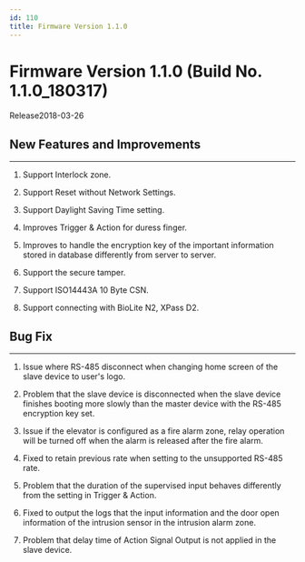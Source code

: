 ```yaml
---
id: 110
title: Firmware Version 1.1.0
---
```


# Firmware Version 1.1.0 (Build No. 1.1.0_180317)

Release<Separator/>2018-03-26

## New Features and Improvements

---

1. Support Interlock zone.

1. Support Reset without Network Settings.

1. Support Daylight Saving Time setting.

1. Improves Trigger & Action for duress finger.

1. Improves to handle the encryption key of the important information stored in database differently from server to server.

1. Support the secure tamper.

1. Support ISO14443A 10 Byte CSN.

1. Support connecting with BioLite N2, XPass D2.

## Bug Fix

---

<BugLists>

1. Issue where RS-485 disconnect when changing home screen of the slave device to user's logo.

1. Problem that the slave device is disconnected when the slave device finishes booting more slowly than the master device with the RS-485 encryption key set.

1. Issue if the elevator is configured as a fire alarm zone, relay operation will be turned off when the alarm is released after the fire alarm.

1. Fixed to retain previous rate when setting to the unsupported RS-485 rate.

1. Problem that the duration of the supervised input behaves differently from the setting in Trigger & Action.

1. Fixed to output the logs that the input information and the door open information of the intrusion sensor in the intrusion alarm zone.

1. Problem that delay time of Action Signal Output is not applied in the slave device.

</BugLists>